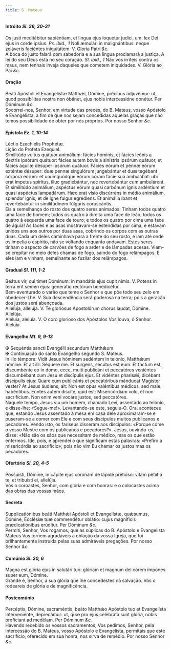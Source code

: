 ```yaml
---
title: S. Mateus
---
```



<h4 class="text-center">Intróito <em>Sl. 36, 30-31</em></h4>
<div class="container-fluid">
<div class="row">
<div class="col-6 dropcaps text-justify">
Os justi meditábitur sapiéntiam, et lingua ejus loquétur judíci‚ um: lex Dei ejus in corde ipsíus. <em>Ps. ibid., 1</em> Noli æmulári in malignántibus: neque zeláveris faciéntes iniquitátem.
V. Gloria Patri <em>&c.</em>
</div>
<div class="col-6 dropcaps text-justify">
A boca do justo falará com sabedoria e a sua língua proclamará a justiça. A lei do seu Deus está no seu coração. <em>Sl. ibid., 1</em> Não vos irriteis contra os maus, nem tenhais inveja daqueles que cometem iniquidades.
V. Glória ao Pai <em>&c.</em>
</div>
</div>
</div>

<h4 class="text-center">Oração</h4>
<div class="container-fluid">
<div class="row">
<div class="col-6 dropcaps text-justify">
Beáti Apóstoli et Evangelístæ Matthǽi, Dómine, précibus adjuvémur: ut, quod possibílitas nostra non óbtinet, ejus nobis intercessióne donétur. Per Dóminum <em>&c.</em>
</div>
<div class="col-6 dropcaps text-justify">
Socorrei-nos, Senhor, em virtude das preces, do B. Mateus, vosso Apóstolo e Evangelista, a fim de que nos sejam concedidas aquelas graças que não temos possibilidade de obter por nós próprios. Por nosso Senhor <em>&c.</em>
</div>
</div>
</div>

<h4 class="text-center">Epístola <em>Ez. 1, 10-14</em></h4>
<div class="container-fluid">
<div class="row">
<div class="col-6 text-justify">
Léctio Ezechiélis Prophétæ.
</div>
<div class="col-6 text-justify">
Lição do Profeta Ezequiel.
</div>
<div class="col-6 dropcaps text-justify">
Similitúdo vultus quátuor animálium: fácies hóminis, et fácies leónis a dextris ipsórum quátuor: fácies autem bovis a sinístris ipsórum quátuor, et fácies áquilæ désuper ipsórum quátuor. Fácies eórum et pénnæ eórum exténtæ désuper: duæ pennæ singulórum jungebántur et duæ tegébant córpora eórum: et unumquódque eórum coram fácie sua ambulábat: ubi erat ímpetus spíritus, illuc gradiebántur, nec revertebántur cum ambulárent. Et similitúdo animálium, aspéctus eórum quasi carbónum ignis ardéntium et quasi aspéctus lampadárum. Hæc erat vísio discúrrens in médio animálium, splendor ignis, et de igne fulgur egrédiens. Et animália ibant et revertebántur in similitúdinem fúlguris coruscántis.
</div>
<div class="col-6 dropcaps text-justify">
Eis a semelhança do rosto dos quatro seres animados: Tinham todos quatro uma face de homem; todos os quatro à direita uma face de leão; todos os quatro à esquerda uma face de touro; e todos os quatro por cima uma face de águia! As faces e as asas mostravam-se estendidas por cima; e estavam unidos uns aos outros por duas asas, cobrindo os corpos com as outras duas. Cada um deles caminhava para a frente do seu rosto, e iam até onde os impelia o espírito, não se voltando enquanto andavam. Estes seres tinham o aspecto de carvões de fogo a arder e de lâmpadas acesas. Viam-se crepitar no meio deles chamas de fogo, saindo do fogo relâmpagos. E eles iam e vinham, semelhante ao fuzilar dos relâmpagos.
</div>
</div>
</div>

<h4 class="text-center">Gradual <em>Sl. 111, 1-2</em></h4>
<div class="container-fluid">
<div class="row">
<div class="col-6 dropcaps text-justify">
Beátus vir, qui timet Dóminum: in mandátis ejus cupit nimis. V. Potens in terra erit semen ejus: generátio rectórum benedicétur.
</div>
<div class="col-6 dropcaps text-justify">
Bem-aventurado o varão que teme o Senhor e que põe todo seu zelo em obedecer-Lhe. V. Sua descendência será poderosa na terra; pois a geração dos justos será abençoada.
</div>
<div class="col-6 text-justify">
Allelúja, allelúja. V. Te gloriosus Apostolórum chorus laudat, Dómine. Allelúja.
</div>
<div class="col-6 text-justify">
Aleluia, aleluia. V. O coro glorioso dos Apóstolos Vos louva, ó Senhor. Aleluia.
</div>
</div>
</div>

<h4 class="text-center">Evangelho <em>Mt. 9, 9-13</em></h4>
<div class="container-fluid">
<div class="row">
<div class="col-6 text-justify">
<span class="text-danger">&#10016;</span> Sequéntia sancti Evangélii secúndum Matthǽum.
</div>
<div class="col-6 text-justify">
<span class="text-danger">&#10016;</span> Continuação do santo Evangelho segundo S. Mateus.
</div>
<div class="col-6 dropcaps text-justify">
In illo témpore: Vidit Jesus hóminem sedéntem in telónio, Matthǽum nómine. Et ait illi: Séquere me. Et surgens, secútus est eum. Et factum est, discumbénte eo in domo, ecce, multi publicáni et peccatóres veniéntes discumbébant cum Jesu et discípulis ejus. Et vidéntes pharisǽi, dicébant discípulis ejus: Quare cum publicánis et peccatóribus mánducat Magíster vester? At Jesus áudiens, ait: Non est opus valéntibus médicus, sed male habéntibus. Eúntes autem díscite, quid est: Misericórdiam volo, et non sacrifícium. Non enim veni vocáre justos, sed peccatóres.
</div>
<div class="col-6 dropcaps text-justify">
Naquele tempo, Jesus viu um homem, chamado Levi, assentado ao telónio, e disse-lhe: «Segue-me!». Levantando-se este, seguiu-O. Ora, aconteceu que, estando Jesus assentado à mesa em casa dele aproximaram-se e puseram-se a comer com Ele e com seus discípulos muitos publicanos e pecadores. Vendo isto, os fariseus disseram aos discípulos: «Porque come o vosso Mestre com os publicanos e pecadores?». Jesus, ouvindo-os, disse: «Não são os sãos que necessitam de médico, mas os que estão enfermos. Ide, pois, e aprendei o que significam estas palavras: «Prefiro a misericórdia ao sacrifício»; pois não vim Eu chamar os justos mas os pecadores.
</div>
</div>
</div>

<h4 class="text-center">Ofertório <em>Sl. 20, 4-5</em></h4>
<div class="container-fluid">
<div class="row">
<div class="col-6 dropcaps text-justify">
Possuísti, Dómine, in cápite ejus corónam de lápide pretióso: vitam pétiit a te, et tribuísti ei, allelúja.
</div>
<div class="col-6 dropcaps text-justify">
Vós o coroastes, Senhor, com glória e com honras: e o colocastes acima das obras das vossas mãos.
</div>
</div>
</div>

<h4 class="text-center">Secreta</h4>
<div class="container-fluid">
<div class="row">
<div class="col-6 dropcaps text-justify">
Supplicatiónibus beáti Matthǽi Apóstoli et Evangelístæ, quǽsumus, Dómine, Ecclésiæ tuæ commendétur oblátio: cujus magníficis prædicatiónibus erúditur. Per Dóminum <em>&c.</em>
</div>
<div class="col-6 dropcaps text-justify">
Permiti, Senhor, Vos rogamos, que as súplicas do B. Apóstolo e Evangelista Mateus Vos tornem agradáveis a oblação da vossa Igreja, que foi brilhantemente instruída pelas suas admiráveis pregações. Por nosso Senhor <em>&c.</em>
</div>
</div>
</div>

<h4 class="text-center">Comúnio <em>Sl. 20, 6</em></h4>
<div class="container-fluid">
<div class="row">
<div class="col-6 dropcaps text-justify">
Magna est glória ejus in salutári tuo: glóriam et magnum del córem ímpones super eum, Dómine.
</div>
<div class="col-6 dropcaps text-justify">
Grande é, Senhor, a sua glória que lhe concedestes na salvação. Vós o rodeareis de glória e de magnificência.
</div>
</div>
</div>

<h4 class="text-center">Postcomúnio</h4>
<div class="container-fluid">
<div class="row">
<div class="col-6 dropcaps text-justify">
Percéptis, Dómine, sacraméntis, beáto Matthǽo Apóstolo tuo et Evangelísta interveniénte, deprecámur: ut, quæ pro ejus celebráta sunt glória, nobis profíciant ad medélam. Per Dóminum <em>&c.</em>
</div>
<div class="col-6 dropcaps text-justify">
Havendo recebido os vossos sacramentos, Vos pedimos, Senhor, pela intercessão do B. Mateus, vosso Apóstolo e Evangelista, permitais que este sacrifício, oferecido em sua honra, nos sirva de remédio. Por nosso Senhor <em>&c.</em>
</div>
</div>
</div>
